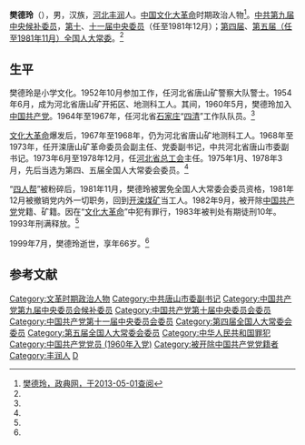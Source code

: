 '''樊德玲'''（{{bd|1933年|1月|1999年|7月}}），男，汉族，[[河北|河北]][[丰润|丰润]]人。[[中华人民共和国|中国]][[文化大革命|文化大革命]]时期政治人物<ref name=zdw>[http://www.cnfatong.com.cn/main/home/ns_detail.php?id=7948&nowmenuid=47 樊德玲，政典网，于2013-05-01查阅]{{dead link|date=2018年3月 |bot=InternetArchiveBot |fix-attempted=yes }}</ref>。[[中国共产党第九届中央委员会候补委员|中共第九届中央候补委员]]，[[中国共产党第十届中央委员会委员|第十]]、[[中国共产党第十一届中央委员会委员|十一届中央委员]]（任至1981年12月）；[[第四届全国人大常委会委员|第四届]]、[[第五届全国人大常委会委员|第五届（任至1981年11月）全国人大常委]]。<ref name=zdw/>

==生平==
樊德玲是小学文化。1952年10月参加工作，任河北省唐山矿警察大队警士。1954年6月，成为河北省唐山矿开拓区、地测科工人。其间，1960年5月，樊德玲加入[[中国共产党|中国共产党]]。1964年至1967年，任河北省[[石家庄|石家庄]]“[[四清|四清]]”工作队队员。<ref name=zdw/>

[[文化大革命|文化大革命]]爆发后，1967年至1968年，仍为河北省唐山矿地测科工人。1968年至1973年，任开滦唐山矿革命委员会副主任、党委副书记，中共河北省唐山市委副书记。1973年6月至1978年12月，任[[河北省总工会|河北省总工会]]主任。1975年1月、1978年3月，先后当选为第四、五届全国人大常委会委员。<ref name=zdw/>

“[[四人帮|四人帮]]”被粉碎后，1981年11月，樊德玲被罢免全国人大常委会委员资格，1981年12月被撤销党内外一切职务，回到[[开滦煤矿|开滦煤矿]]当工人。1982年9月，被开除[[中国共产党|中国共产党]]党籍、矿籍。因在“[[文化大革命|文化大革命]]”中犯有罪行，1983年被判处有期徒刑10年。1993年刑满释放。<ref name=zdw/>

1999年7月，樊德玲逝世，享年66岁。<ref name=zdw/>

==参考文献==
{{reflist}}

{{DEFAULTSORT:Fan樊}}
[[Category:文革时期政治人物|Category:文革时期政治人物]]
[[Category:中共唐山市委副书记|Category:中共唐山市委副书记]]
[[Category:中国共产党第九届中央委员会候补委员|Category:中国共产党第九届中央委员会候补委员]]
[[Category:中国共产党第十届中央委员会委员|Category:中国共产党第十届中央委员会委员]]
[[Category:中国共产党第十一届中央委员会委员|Category:中国共产党第十一届中央委员会委员]]
[[Category:第四届全国人大常委会委员|Category:第四届全国人大常委会委员]]
[[Category:第五届全国人大常委会委员|Category:第五届全国人大常委会委员]]
[[Category:中华人民共和国罪犯|Category:中华人民共和国罪犯]]
[[Category:中国共产党党员_(1960年入党)|Category:中国共产党党员 (1960年入党)]]
[[Category:被开除中国共产党党籍者|Category:被开除中国共产党党籍者]]
[[Category:丰润人|Category:丰润人]]
[[Category:樊姓|D]]